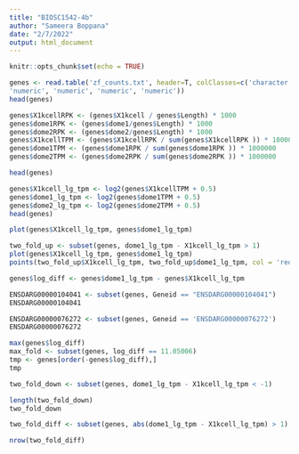 ```yaml
---
title: "BIOSC1542-4b"
author: "Sameera Boppana"
date: "2/7/2022"
output: html_document
---
```


```r
knitr::opts_chunk$set(echo = TRUE)
```

```r
genes <- read.table('zf_counts.txt', header=T, colClasses=c('character', 
'numeric', 'numeric', 'numeric', 'numeric')) 
head(genes)
```

```r
genes$X1kcellRPK <- (genes$X1kcell / genes$Length) * 1000
genes$dome1RPK <- (genes$dome1/genes$Length) * 1000
genes$dome2RPK <- (genes$dome2/genes$Length) * 1000
genes$X1kcellTPM <- (genes$X1kcellRPK / sum(genes$X1kcellRPK )) * 1000000
genes$dome1TPM <- (genes$dome1RPK / sum(genes$dome1RPK )) * 1000000
genes$dome2TPM <- (genes$dome2RPK / sum(genes$dome2RPK )) * 1000000

head(genes)
```

```r
genes$X1kcell_lg_tpm <- log2(genes$X1kcellTPM + 0.5)
genes$dome1_lg_tpm <- log2(genes$dome1TPM + 0.5)
genes$dome2_lg_tpm <- log2(genes$dome2TPM + 0.5)
head(genes)
```


```r
plot(genes$X1kcell_lg_tpm, genes$dome1_lg_tpm)
```

```r
two_fold_up <- subset(genes, dome1_lg_tpm - X1kcell_lg_tpm > 1) 
plot(genes$X1kcell_lg_tpm, genes$dome1_lg_tpm)
points(two_fold_up$X1kcell_lg_tpm, two_fold_up$dome1_lg_tpm, col = 'red')
```

```r
genes$log_diff <- genes$dome1_lg_tpm - genes$X1kcell_lg_tpm

ENSDARG00000104041 <- subset(genes, Geneid == "ENSDARG00000104041")
ENSDARG00000104041

ENSDARG00000076272 <- subset(genes, Geneid == 'ENSDARG00000076272')
ENSDARG00000076272

```

```r
max(genes$log_diff)
max_fold <- subset(genes, log_diff == 11.05006)
tmp <- genes[order(-genes$log_diff),]
tmp
```


```r
two_fold_down <- subset(genes, dome1_lg_tpm - X1kcell_lg_tpm < -1)

length(two_fold_down)
two_fold_down
```


```r
two_fold_diff <- subset(genes, abs(dome1_lg_tpm - X1kcell_lg_tpm) > 1)

nrow(two_fold_diff)
```

